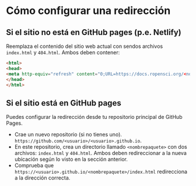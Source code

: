 # Cómo configurar una redirección {#redirect}

## Si el sitio no está en GitHub pages (p.e. Netlify)

Reemplaza el contenido del sitio web actual con sendos archivos `index.html` y `404.html`. 
Ambos deben contener:

```html
<html>
<head>
<meta http-equiv="refresh" content="0;URL=https://docs.ropensci.org/<nombrepaquete>/">  
</head>
</html>
```
    
## Si el sitio está en GitHub pages

Puedes configurar la redirección desde tu repositorio principal de GitHub Pages. 

 - Crae un nuevo repositorio (si no tienes uno).
  `https://github.com/<usuario>/<usuario>.github.io`.
 - En este repositorio, crea un directorio llamado `<nombrepaquete>` con dos archivos: `index.html` y `404.html`. Ambos deben redireccionar a la nueva ubicación según lo visto en la sección anterior. 
 - Comprueba que `https://<usuario>.github.io/<nombrepaquete>/index.html` redirecciona a la dirección correcta. 
